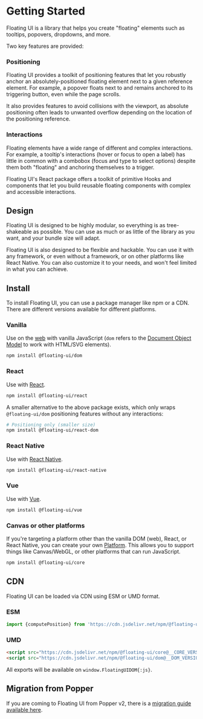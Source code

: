 <PageCard>
<CircleImage name="getting-started"  />

# Getting Started

Floating UI is a library that helps you create "floating"
elements such as tooltips, popovers, dropdowns, and more.

</PageCard>

Two key features are provided:

### Positioning

Floating UI provides a toolkit of positioning features that let
you robustly anchor an absolutely-positioned floating element
next to a given reference element. For example, a popover floats
next to and remains anchored to its triggering button, even while
the page scrolls.

It also provides features to avoid collisions with the viewport,
as absolute positioning often leads to unwanted overflow
depending on the location of the positioning reference.

### Interactions

Floating elements have a wide range of different and complex
interactions. For example, a tooltip's interactions (hover or
focus to open a label) has little in common with a combobox
(focus and type to select options) despite them both "floating"
and anchoring themselves to a trigger.

Floating UI's React package offers a toolkit of primitive Hooks
and components that let you build reusable floating components
with complex and accessible interactions.

## Design

Floating UI is designed to be highly modular, so everything is as
tree-shakeable as possible. You can use as much or as little of
the library as you want, and your bundle size will adapt.

Floating UI is also designed to be flexible and hackable. You can
use it with any framework, or even without a framework, or on
other platforms like React Native. You can also customize it to
your needs, and won't feel limited in what you can achieve.

## Install

To install Floating UI, you can use a package manager like npm or
a CDN. There are different versions available for different
platforms.

### Vanilla

Use on the [web](/docs/computePosition) with vanilla JavaScript
(`dom` refers to the
[Document Object Model](https://developer.mozilla.org/en-US/docs/Web/API/Document_Object_Model)
to work with HTML/SVG elements).

```bash
npm install @floating-ui/dom
```

### React

Use with [React](/docs/react).

```bash
npm install @floating-ui/react
```

<Notice>

A smaller alternative to the above package exists, which only
wraps `@floating-ui/dom` positioning features without any
interactions:

```bash
# Positioning only (smaller size)
npm install @floating-ui/react-dom
```

</Notice>

### React Native

Use with [React Native](/docs/react-native).

```bash
npm install @floating-ui/react-native
```

### Vue

Use with [Vue](/docs/vue).

```bash
npm install @floating-ui/vue
```

### Canvas or other platforms

If you're targeting a platform other than the vanilla DOM (web),
React, or React Native, you can create your own
[Platform](/docs/platform). This allows you to support things
like Canvas/WebGL, or other platforms that can run JavaScript.

```bash
npm install @floating-ui/core
```

## CDN

Floating UI can be loaded via CDN using ESM or UMD format.

### ESM

```js
import {computePosition} from 'https://cdn.jsdelivr.net/npm/@floating-ui/dom@__DOM_VERSION__/+esm';
```

### UMD

```html
<script src="https://cdn.jsdelivr.net/npm/@floating-ui/core@__CORE_VERSION__"></script>
<script src="https://cdn.jsdelivr.net/npm/@floating-ui/dom@__DOM_VERSION__"></script>
```

All exports will be available on `window.FloatingUIDOM{:js}`.

## Migration from Popper

If you are coming to Floating UI from Popper v2, there is a
[migration guide available here](/docs/migration).

